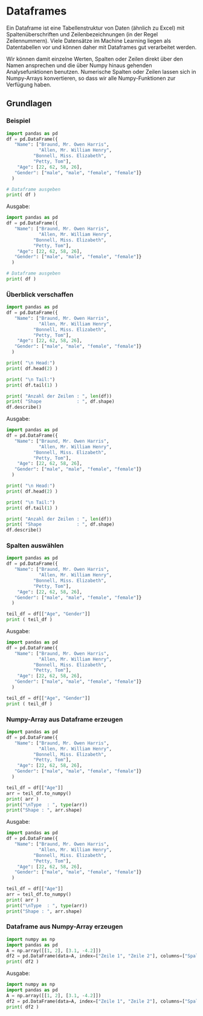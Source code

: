 # Dataframes

Ein Dataframe ist eine Tabellenstruktur von Daten (ähnlich zu Excel) mit  Spaltenüberschriften und Zeilenbezeichnungen (in der Regel Zeilennummern). Viele Datensätze im Machine Learning liegen als Datentabellen vor und können daher mit Dataframes gut verarbeitet werden.

Wir können damit einzelne Werten, Spalten oder Zeilen direkt über den Namen ansprechen und die über Numpy hinaus gehenden Analysefunktionen benutzen. Numerische Spalten oder Zeilen lassen sich in Numpy-Arrays konvertieren, so dass wir alle Numpy-Funktionen zur Verfügung haben.

## Grundlagen

### Beispiel

```python
import pandas as pd
df = pd.DataFrame({
   "Name": ["Braund, Mr. Owen Harris",
            "Allen, Mr. William Henry",
          "Bonnell, Miss. Elizabeth",
          "Petty, Tom"],
    "Age": [22, 62, 58, 26],
   "Gender": ["male", "male", "female", "female"]}
  )

# Dataframe ausgeben
print( df )
```
Ausgabe:
```python
import pandas as pd
df = pd.DataFrame({
   "Name": ["Braund, Mr. Owen Harris",
            "Allen, Mr. William Henry",
          "Bonnell, Miss. Elizabeth",
          "Petty, Tom"],
    "Age": [22, 62, 58, 26],
   "Gender": ["male", "male", "female", "female"]}
  )

# Dataframe ausgeben
print( df )
```

### Überblick verschaffen

```python
import pandas as pd
df = pd.DataFrame({
   "Name": ["Braund, Mr. Owen Harris",
            "Allen, Mr. William Henry",
          "Bonnell, Miss. Elizabeth",
          "Petty, Tom"],
    "Age": [22, 62, 58, 26],
   "Gender": ["male", "male", "female", "female"]}
  )

print( "\n Head:")
print( df.head(2) )

print( "\n Tail:")
print( df.tail(1) )

print( "Anzahl der Zeilen : ", len(df))
print( "Shape             : ", df.shape)
df.describe()
```
Ausgabe:
```python
import pandas as pd
df = pd.DataFrame({
   "Name": ["Braund, Mr. Owen Harris",
            "Allen, Mr. William Henry",
          "Bonnell, Miss. Elizabeth",
          "Petty, Tom"],
    "Age": [22, 62, 58, 26],
   "Gender": ["male", "male", "female", "female"]}
  )

print( "\n Head:")
print( df.head(2) )

print( "\n Tail:")
print( df.tail(1) )

print( "Anzahl der Zeilen : ", len(df))
print( "Shape             : ", df.shape)
df.describe()
```

### Spalten auswählen

```python
import pandas as pd
df = pd.DataFrame({
   "Name": ["Braund, Mr. Owen Harris",
            "Allen, Mr. William Henry",
          "Bonnell, Miss. Elizabeth",
          "Petty, Tom"],
    "Age": [22, 62, 58, 26],
   "Gender": ["male", "male", "female", "female"]}
  )

teil_df = df[["Age", "Gender"]]
print ( teil_df )
```
Ausgabe:
```python
import pandas as pd
df = pd.DataFrame({
   "Name": ["Braund, Mr. Owen Harris",
            "Allen, Mr. William Henry",
          "Bonnell, Miss. Elizabeth",
          "Petty, Tom"],
    "Age": [22, 62, 58, 26],
   "Gender": ["male", "male", "female", "female"]}
  )

teil_df = df[["Age", "Gender"]]
print ( teil_df )
```

### Numpy-Array aus Dataframe erzeugen

```python
import pandas as pd
df = pd.DataFrame({
   "Name": ["Braund, Mr. Owen Harris",
            "Allen, Mr. William Henry",
          "Bonnell, Miss. Elizabeth",
          "Petty, Tom"],
    "Age": [22, 62, 58, 26],
   "Gender": ["male", "male", "female", "female"]}
  )

teil_df = df[["Age"]]
arr = teil_df.to_numpy()
print( arr )
print("\nType  : ", type(arr))
print("Shape : ", arr.shape)
```
Ausgabe:
```python
import pandas as pd
df = pd.DataFrame({
   "Name": ["Braund, Mr. Owen Harris",
            "Allen, Mr. William Henry",
          "Bonnell, Miss. Elizabeth",
          "Petty, Tom"],
    "Age": [22, 62, 58, 26],
   "Gender": ["male", "male", "female", "female"]}
  )

teil_df = df[["Age"]]
arr = teil_df.to_numpy()
print( arr )
print("\nType  : ", type(arr))
print("Shape : ", arr.shape)
```

### Dataframe aus Numpy-Array erzeugen

```python
import numpy as np
import pandas as pd
A = np.array([[1, 2], [3.1, -4.2]])
df2 = pd.DataFrame(data=A, index=["Zeile 1", "Zeile 2"], columns=["Spalte 1","Spalte 2"])
print( df2 )
```
Ausgabe:
```python
import numpy as np
import pandas as pd
A = np.array([[1, 2], [3.1, -4.2]])
df2 = pd.DataFrame(data=A, index=["Zeile 1", "Zeile 2"], columns=["Spalte 1","Spalte 2"])
print( df2 )
```
